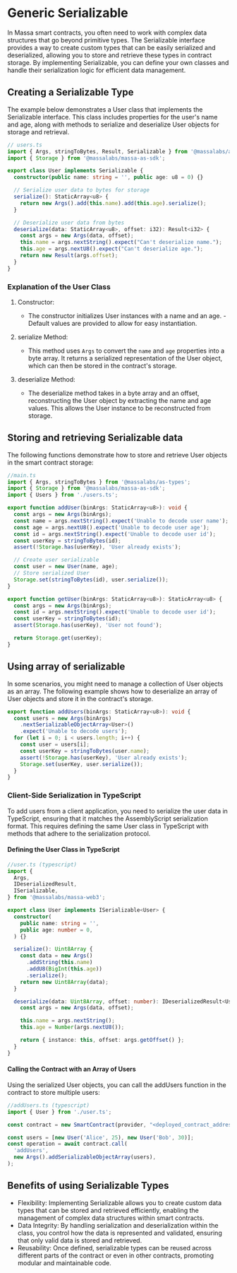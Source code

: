 # Generic Serializable
In Massa smart contracts, you often need to work with complex data structures that go beyond primitive types. The Serializable interface provides a way to create custom types that can be easily serialized and deserialized, allowing you to store and retrieve these types in contract storage. By implementing Serializable, you can define your own classes and handle their serialization logic for efficient data management.

## Creating a Serializable Type
The example below demonstrates a User class that implements the Serializable interface. This class includes properties for the user's name and age, along with methods to serialize and deserialize User objects for storage and retrieval.

```ts
// users.ts
import { Args, stringToBytes, Result, Serializable } from '@massalabs/as-types';
import { Storage } from '@massalabs/massa-as-sdk';

export class User implements Serializable {
  constructor(public name: string = '', public age: u8 = 0) {}

  // Serialize user data to bytes for storage
  serialize(): StaticArray<u8> {
    return new Args().add(this.name).add(this.age).serialize();
  }

  // Deserialize user data from bytes
  deserialize(data: StaticArray<u8>, offset: i32): Result<i32> {
    const args = new Args(data, offset);
    this.name = args.nextString().expect("Can't deserialize name.");
    this.age = args.nextU8().expect("Can't deserialize age.");
    return new Result(args.offset);
  }
}
```

### Explanation of the User Class
1. Constructor:

    - The constructor initializes User instances with a name and an age. - Default values are provided to allow for easy instantiation.

2. serialize Method:
    - This method uses `Args` to convert the `name` and `age` properties into a byte array. It returns a serialized representation of the User object, which can then be stored in the contract's storage.

3. deserialize Method:
    - The deserialize method takes in a byte array and an offset, reconstructing the User object by extracting the name and age values. This allows the User instance to be reconstructed from storage.

## Storing and retrieving Serializable data
The following functions demonstrate how to store and retrieve User objects in the smart contract storage:

```ts
//main.ts
import { Args, stringToBytes } from '@massalabs/as-types';
import { Storage } from '@massalabs/massa-as-sdk';
import { Users } from './users.ts';

export function addUser(binArgs: StaticArray<u8>): void {
  const args = new Args(binArgs);
  const name = args.nextString().expect('Unable to decode user name');
  const age = args.nextU8().expect('Unable to decode user age');
  const id = args.nextString().expect('Unable to decode user id');
  const userKey = stringToBytes(id);
  assert(!Storage.has(userKey), 'User already exists');

  // Create user serializable
  const user = new User(name, age);
  // Store serialized User
  Storage.set(stringToBytes(id), user.serialize());
}

export function getUser(binArgs: StaticArray<u8>): StaticArray<u8> {
  const args = new Args(binArgs);
  const id = args.nextString().expect('Unable to decode user id');
  const userKey = stringToBytes(id);
  assert(Storage.has(userKey), 'User not found');

  return Storage.get(userKey);
}
```

## Using array of serializable
In some scenarios, you might need to manage a collection of User objects as an array. The following example shows how to deserialize an array of User objects and store it in the contract's storage.

```ts
export function addUsers(binArgs: StaticArray<u8>): void {
  const users = new Args(binArgs)
    .nextSerializableObjectArray<User>()
    .expect('Unable to decode users');
  for (let i = 0; i < users.length; i++) {
    const user = users[i];
    const userKey = stringToBytes(user.name);
    assert(!Storage.has(userKey), 'User already exists');
    Storage.set(userKey, user.serialize());
  }
}
```

### Client-Side Serialization in TypeScript
To add users from a client application, you need to serialize the user data in TypeScript, ensuring that it matches the AssemblyScript serialization format. This requires defining the same User class in TypeScript with methods that adhere to the serialization protocol.

#### Defining the User Class in TypeScript
```ts
//user.ts (typescript)
import {
  Args,
  IDeserializedResult,
  ISerializable,
} from '@massalabs/massa-web3';

export class User implements ISerializable<User> {
  constructor(
    public name: string = '',
    public age: number = 0,
  ) {}

  serialize(): Uint8Array {
    const data = new Args()
      .addString(this.name)
      .addU8(BigInt(this.age))
      .serialize();
    return new Uint8Array(data);
  }

  deserialize(data: Uint8Array, offset: number): IDeserializedResult<User> {
    const args = new Args(data, offset);

    this.name = args.nextString();
    this.age = Number(args.nextU8());

    return { instance: this, offset: args.getOffset() };
  }
}
```

#### Calling the Contract with an Array of Users
Using the serialized User objects, you can call the addUsers function in the contract to store multiple users:
```ts
//addUsers.ts (typescript)
import { User } from './user.ts';

const contract = new SmartContract(provider, "<deployed_contract_address>");

const users = [new User('Alice', 25), new User('Bob', 30)];
const operation = await contract.call(
  'addUsers',
  new Args().addSerializableObjectArray(users),
);
```



## Benefits of using Serializable Types
- Flexibility: Implementing Serializable allows you to create custom data types that can be stored and retrieved efficiently, enabling the management of complex data structures within smart contracts.
- Data Integrity: By handling serialization and deserialization within the class, you control how the data is represented and validated, ensuring that only valid data is stored and retrieved.
- Reusability: Once defined, serializable types can be reused across different parts of the contract or even in other contracts, promoting modular and maintainable code.
